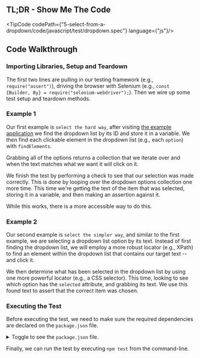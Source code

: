 
## TL;DR - Show Me The Code

<TipCode codePath={"5-select-from-a-dropdown/code/javascript/test/dropdown.spec"} language={"js"}/>

## Code Walkthrough

### Importing Libraries, Setup and Teardown

The first two lines are pulling in our testing framework (e.g., `require("assert")`), driving the
browser with Selenium (e.g., `const {Builder, By} = require("selenium-webdriver");`). Then we wire up
some test setup and teardown methods.


### Example 1

Our first example is `select the hard way`, after visiting [the example application](http://the-internet.herokuapp.com/dropdown) we find the dropdown list
by its ID and store it in a variable. We then find each clickable element in the dropdown list
(e.g., each `option`) with `findElements`.

Grabbing all of the options returns a collection that we iterate over and when the text matches what we want it
will click on it.

We finish the test by performing a check to see that our selection was made correctly. This is done by looping
over the dropdown options collection one more time. This time we're getting the text of the item that was
selected, storing it in a variable, and then making an assertion against it.

While this works, there is a more accessible way to do this.

### Example 2

Our second example is `select the simpler way`, and similar to the first example, we are selecting a dropdown
list option by its text. Instead of first finding the dropdown list, we will employ a more robust locator
(e.g., XPath) to find an element within the dropdown list that contains our target text -- and click it.

We then determine what has been selected in the dropdown list by using one more powerful locator (e.g., a
CSS selector). This time, looking to see which option has the `selected` attribute, and grabbing its text. We
use this found text to assert that the correct item was chosen.

### Executing the Test

Before executing the test, we need to make sure the required dependencies are declared on the `package.json` file.

<details>
    <summary>Toggle to see the <code>package.json</code> file.</summary>
    <div>
        <TipCode codePath={"5-select-from-a-dropdown/code/javascript/package.json"} language={"json"}/>
    </div>
</details>

Finally, we can run the test by executing `npm test` from the command-line.